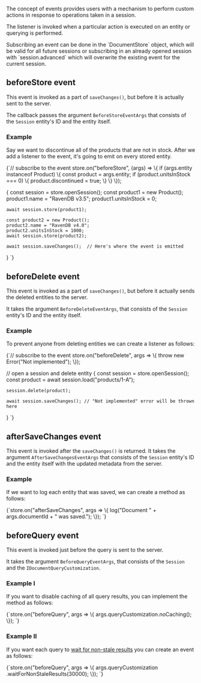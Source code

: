 
The concept of events provides users with a mechanism to perform custom actions in response to operations taken in a session. 

The listener is invoked when a particular action is executed on an entity or querying is performed.

<Admonition type="info" title="Subscribing to an event" id="subscribing-to-an-event" href="#subscribing-to-an-event">
Subscribing an event can be done in the `DocumentStore` object, which will be valid for all future sessions or subscribing in an already opened session with `session.advanced` which will overwrite the existing event for the current session. 
</Admonition>

## beforeStore event

This event is invoked as a part of `saveChanges()`, but before it is actually sent to the server.

The callback passes the argument `BeforeStoreEventArgs` that consists of the `Session` entity's ID and the entity itself.

### Example

Say we want to discontinue all of the products that are not in stock. After we add a listener to the event, it's going to emit on every stored entity.

<TabItem value="store_session" label="store_session">
<CodeBlock language="js">
{`// subscribe to the event
store.on("beforeStore", (args) => \{
    if (args.entity instanceof Product) \{
        const product = args.entity;
        if (product.unitsInStock === 0) \{
            product.discontinued = true;
        \}
    \}
\});

\{
    const session = store.openSession();
    const product1 = new Product();
    product1.name = "RavenDB v3.5";
    product1.unitsInStock = 0;

    await session.store(product1);

    const product2 = new Product();
    product2.name = "RavenDB v4.0";
    product2.unitsInStock = 1000;
    await session.store(product2);

    await session.saveChanges();  // Here's where the event is emitted
\}
`}
</CodeBlock>
</TabItem>



## beforeDelete event

This event is invoked as a part of `saveChanges()`, but before it actually sends the deleted entities to the server.

It takes the argument `BeforeDeleteEventArgs`, that consists of the `Session` entity's ID and the entity itself.

### Example

To prevent anyone from deleting entities we can create a listener as follows:

<TabItem value="delete_session" label="delete_session">
<CodeBlock language="js">
{`// subscribe to the event
store.on("beforeDelete", args => \{
    throw new Error("Not implemented");
\});

// open a session and delete entity
\{
    const session = store.openSession();
    const product = await session.load("products/1-A");

    session.delete(product);

    await session.saveChanges(); // "Not implemented" error will be thrown here
\}
`}
</CodeBlock>
</TabItem>



## afterSaveChanges event

This event is invoked after the `saveChanges()` is returned. It takes the argument `AfterSaveChangesEventArgs` that consists of the `Session` entity's ID and the entity itself with the updated metadata from the server.

### Example

If we want to log each entity that was saved, we can create a method as follows:

<TabItem value="on_after_save_changes_event" label="on_after_save_changes_event">
<CodeBlock language="js">
{`store.on("afterSaveChanges", args => \{
    log("Document " + args.documentId + " was saved.");
\});
`}
</CodeBlock>
</TabItem>



## beforeQuery event

This event is invoked just before the query is sent to the server.

It takes the argument `BeforeQueryEventArgs`, that consists of the `Session` and the `IDocumentQueryCustomization`.

### Example I

If you want to disable caching of all query results, you can implement the method as follows:

<TabItem value="on_before_query_execute_event" label="on_before_query_execute_event">
<CodeBlock language="js">
{`store.on("beforeQuery", args => \{
    args.queryCustomization.noCaching();
\});
`}
</CodeBlock>
</TabItem>

### Example II

If you want each query to [wait for non-stale results](../../../indexes/stale-indexes.mdx) you can create an event as follows:

<TabItem value="on_before_query_execute_event_2" label="on_before_query_execute_event_2">
<CodeBlock language="js">
{`store.on("beforeQuery", args => \{
    args.queryCustomization
        .waitForNonStaleResults(30000);
\});
`}
</CodeBlock>
</TabItem>




